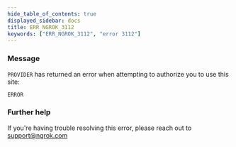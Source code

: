 ```yaml
---
hide_table_of_contents: true
displayed_sidebar: docs
title: ERR_NGROK_3112
keywords: ["ERR_NGROK_3112", "error 3112"]
---
```


### Message

`PROVIDER` has returned an error when attempting to authorize you to use this site:

`ERROR`

### Further help

If you're having trouble resolving this error, please reach out to [support@ngrok.com](mailto:support@ngrok.com?subject=Help%20with%20ERR_NGROK_3112)
